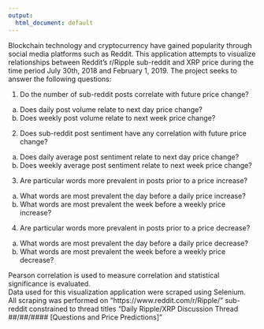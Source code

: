 ```yaml
---
output:
  html_document: default
---
```


Blockchain technology and cryptocurrency have gained popularity through social media platforms such as Reddit. This application attempts to visualize relationships between Reddit's r/Ripple sub-reddit and XRP price during the time period July 30th, 2018 and February 1, 2019.  The project seeks to answer the following questions:


1. Do the number of sub-reddit posts correlate with future price change? <br />
  a. Does daily post volume relate to next day price change? <br />
  b. Does weekly post volume relate to next week price change? <br />

2. Does sub-reddit post sentiment have any correlation with future price change? <br />
  a. Does daily average post sentiment relate to next day price change? <br />
  b. Does weekly average post sentiment relate to next week price change? <br />

3. Are particular words more prevalent in posts prior to a price increase? <br />
  a. What words are most prevalent the day before a daily price increase? <br />
  b. What words are most prevalent the week before a weekly price increase? <br />
  
4. Are particular words more prevalent in posts prior to a price decrease? <br />
  a. What words are most prevalent the day before a daily price decrease? <br />
  b. What words are most prevalent the week before a weekly price decrease? <br />

Pearson correlation is used to measure correlation and statistical significance is evaluated.<br /> 
Data used for this visualization application were scraped using Selenium.<br /> 
All scraping was performed on "https://www.reddit.com/r/Ripple/" sub-reddit constrained to thread titles "Daily Ripple/XRP Discussion Thread ##/##/#### [Questions and Price Predictions]"








 

